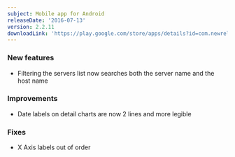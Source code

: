 ```yaml
---
subject: Mobile app for Android
releaseDate: '2016-07-13'
version: 2.2.11
downloadLink: 'https://play.google.com/store/apps/details?id=com.newrelic.rpm&hl=en'
---
```


### New features

* Filtering the servers list now searches both the server name and the host name

### Improvements

* Date labels on detail charts are now 2 lines and more legible

### Fixes

* X Axis labels out of order
